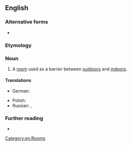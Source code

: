 {{also|mud room}}

==English==

===Alternative forms===
* {{alter|en|mud room}}

===Etymology===
{{compound|en|mud|room}}

===Noun===
{{en-noun}}

# {{lb|en|North America}} A [[room]] used as a barrier between [[outdoors]] and [[indoors]].
#: {{cot|en|airlock|boot room|half bath|vestibule|foyer}}
#: {{ux|en|We made sure to hang our wet clothes on the hook in the '''mudroom''' when we came in from the snow.}}

====Translations====
{{trans-top|Room between outdoors and indoors}}
* German: {{t|de|Windfang|m}}
{{trans-mid}}
* Polish: {{t+|pl|wiatrołap|m}}
* Russian: {{t+|ru|прихо́жая|f}}, {{t+|ru|се́ни|m-p}}
{{trans-bottom}}

===Further reading===
* {{R:Lexico}}

[[Category:en:Rooms]]